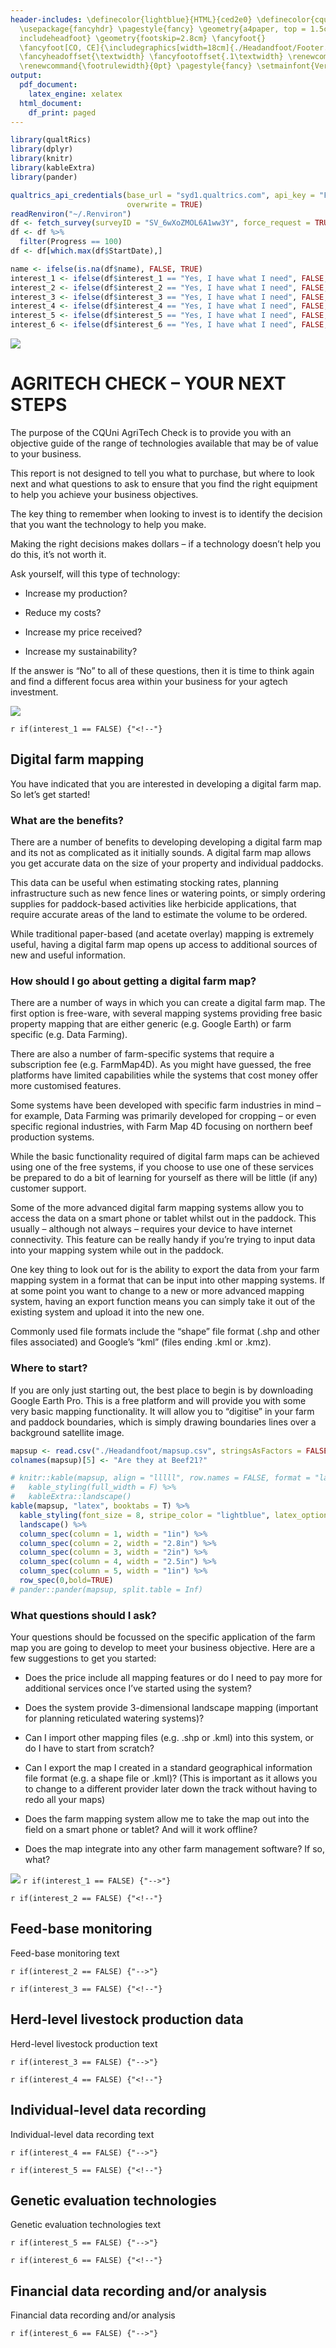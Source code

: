 ```yaml
---
header-includes: \definecolor{lightblue}{HTML}{ced2e0} \definecolor{cqublue}{HTML}{0a3a65} \usepackage{graphicx} \usepackage{geometry} \usepackage{fontspec}
  \usepackage{fancyhdr} \pagestyle{fancy} \geometry{a4paper, top = 1.5cm, bottom = 0.5cm,
  includeheadfoot} \geometry{footskip=2.8cm} \fancyfoot{}
  \fancyfoot[CO, CE]{\includegraphics[width=18cm]{./Headandfoot/Footer.png}}
  \fancyheadoffset{\textwidth} \fancyfootoffset{.1\textwidth} \renewcommand{\headrulewidth}{0pt}
  \renewcommand{\footrulewidth}{0pt} \pagestyle{fancy} \setmainfont{Verdana} \usepackage{sectsty} \allsectionsfont{\color{cqublue}}
output:
  pdf_document:
    latex_engine: xelatex
  html_document:
    df_print: paged
---
```


```r
library(qualtRics)
library(dplyr)
library(knitr)
library(kableExtra)
library(pander)

qualtrics_api_credentials(base_url = "syd1.qualtrics.com", api_key = "F3hJKXRfDwka2FJV3sqqDGCNZuqm46sJC6dVKCgE", install = TRUE,
                          overwrite = TRUE)
readRenviron("~/.Renviron")
df <- fetch_survey(surveyID = "SV_6wXoZMOL6A1ww3Y", force_request = TRUE)
df <- df %>%
  filter(Progress == 100)
df <- df[which.max(df$StartDate),]

name <- ifelse(is.na(df$name), FALSE, TRUE)
interest_1 <- ifelse(df$interest_1 == "Yes, I have what I need", FALSE, TRUE)
interest_2 <- ifelse(df$interest_2 == "Yes, I have what I need", FALSE, TRUE)
interest_3 <- ifelse(df$interest_3 == "Yes, I have what I need", FALSE, TRUE)
interest_4 <- ifelse(df$interest_4 == "Yes, I have what I need", FALSE, TRUE)
interest_5 <- ifelse(df$interest_5 == "Yes, I have what I need", FALSE, TRUE)
interest_6 <- ifelse(df$interest_6 == "Yes, I have what I need", FALSE, TRUE)


```

![](./Headandfoot/Header.png)


# AGRITECH CHECK – YOUR NEXT STEPS

The purpose of the CQUni AgriTech Check is to provide you with an objective guide of the range of technologies available that may be of value to your business.

\begin{wrapfigure}{R}{.5\textwidth}
  \begin{center}
    \vspace{-20pt}
    \includegraphics[width=.5\textwidth]{./Headandfoot/Image.jpg}
    \vspace{-70pt}
  \end{center}
\end{wrapfigure}

This report is not designed to tell you what to purchase, but where to look next and what questions to ask to ensure that you find the right equipment to help you achieve your business objectives.

The key thing to remember when looking to invest is to identify the decision that you want the technology to help you make.

Making the right decisions makes dollars – if a technology doesn't help you do this, it's not worth it.

Ask yourself, will this type of technology:

* Increase my production?

* Reduce my costs?

* Increase my price received?

* Increase my sustainability?


If the answer is "No" to all of these questions, then it is time to think again and find a different focus area within your business for your agtech investment.

![](./Headandfoot/Flowchart.png)


\newpage


`r if(interest_1 == FALSE) {"<!--"}`

## Digital farm mapping
You have indicated that you are interested in developing a digital farm map. So let's get started!

### What are the benefits?
There are a number of benefits to developing developing a digital farm map and its not as complicated as it initially sounds. A digital farm map allows you get accurate data on the size of your property and individual paddocks.

This data can be useful when estimating stocking rates, planning infrastructure such as new fence lines or watering points, or simply ordering supplies for paddock-based activities like herbicide applications, that require accurate areas of the land to estimate the volume to be ordered.

While traditional paper-based (and acetate overlay) mapping is extremely useful, having a digital farm map opens up access to additional sources of new and useful information.


### How should I go about getting a digital farm map?
There are a number of ways in which you can create a digital farm map. The first option is free-ware, with several mapping systems providing free basic property mapping that are either generic (e.g. Google Earth) or farm specific (e.g. Data Farming). 

There are also a number of farm-specific systems that require a subscription fee (e.g. FarmMap4D). As you might have guessed, the free platforms have limited capabilities while the systems that cost money offer more customised features. 

Some systems have been developed with specific farm industries in mind – for example, Data Farming was primarily developed for cropping – or even specific regional industries, with Farm Map 4D focusing on northern beef production systems. 

While the basic functionality required of digital farm maps can be achieved using one of the free systems, if you choose to use one of these services be prepared to do a bit of learning for yourself as there will be little (if any) customer support. 

Some of the more advanced digital farm mapping systems allow you to access the data on a smart phone or tablet whilst out in the paddock. This usually – although not always – requires your device to have internet connectivity. This feature can be really handy if you're trying to input data into your mapping system while out in the paddock.

One key thing to look out for is the ability to export the data from your farm mapping system in a format that can be input into other mapping systems. If at some point you want to change to a new or more advanced mapping system, having an export function means you can simply take it out of the existing system and upload it into the new one. 

Commonly used file formats include the “shape” file format (.shp and other files associated) and Google’s “kml” (files ending .kml or .kmz).

### Where to start?
If you are only just starting out, the best place to begin is by downloading Google Earth Pro. This is a free platform and will provide you with some very basic mapping functionality. It will allow you to “digitise” in your farm and paddock boundaries, which is simply drawing boundaries lines over a background satellite image.

\renewcommand{\arraystretch}{2}
```r
mapsup <- read.csv("./Headandfoot/mapsup.csv", stringsAsFactors = FALSE)
colnames(mapsup)[5] <- "Are they at Beef21?"

# knitr::kable(mapsup, align = "lllll", row.names = FALSE, format = "latex") %>%
#   kable_styling(full_width = F) %>%
#   kableExtra::landscape()
kable(mapsup, "latex", booktabs = T) %>%
  kable_styling(font_size = 8, stripe_color = "lightblue", latex_options = "striped") %>%
  landscape() %>%
  column_spec(column = 1, width = "1in") %>%
  column_spec(column = 2, width = "2.8in") %>%
  column_spec(column = 3, width = "2in") %>%
  column_spec(column = 4, width = "2.5in") %>%
  column_spec(column = 5, width = "1in") %>%
  row_spec(0,bold=TRUE)
# pander::pander(mapsup, split.table = Inf)

```

### What questions should I ask?
Your questions should be focussed on the specific application of the farm map you are going to develop to meet your business objective. Here are a few suggestions to get you started:

* Does the price include all mapping features or do I need to pay more for additional services once I’ve started using the system?

* Does the system provide 3-dimensional landscape mapping (important for planning reticulated watering systems)?

* Can I import other mapping files (e.g. .shp or .kml) into this system, or do I have to start from scratch?

* Can I export the map I created in a standard geographical information file format (e.g. a shape file or .kml)? (This is important as it allows you to change to a different provider later down the track without having to redo all your maps)

* Does the farm mapping system allow me to take the map out into the field on a smart phone or tablet? And will it work offline?

* Does the map integrate into any other farm management software? If so, what? 

\vspace{40pt}

![](./Headandfoot/propertymap.png)
`r if(interest_1 == FALSE) {"-->"}`


\newpage

`r if(interest_2 == FALSE) {"<!--"}`

## Feed-base monitoring
Feed-base monitoring text

`r if(interest_2 == FALSE) {"-->"}`


\newpage

`r if(interest_3 == FALSE) {"<!--"}`

## Herd-level livestock production data
Herd-level livestock production text

`r if(interest_3 == FALSE) {"-->"}`


\newpage

`r if(interest_4 == FALSE) {"<!--"}`

## Individual-level data recording
Individual-level data recording text

`r if(interest_4 == FALSE) {"-->"}`


\newpage

`r if(interest_5 == FALSE) {"<!--"}`

## Genetic evaluation technologies
Genetic evaluation technologies text

`r if(interest_5 == FALSE) {"-->"}`


\newpage

`r if(interest_6 == FALSE) {"<!--"}`

## Financial data recording and/or analysis
Financial data recording and/or analysis

`r if(interest_6 == FALSE) {"-->"}`





